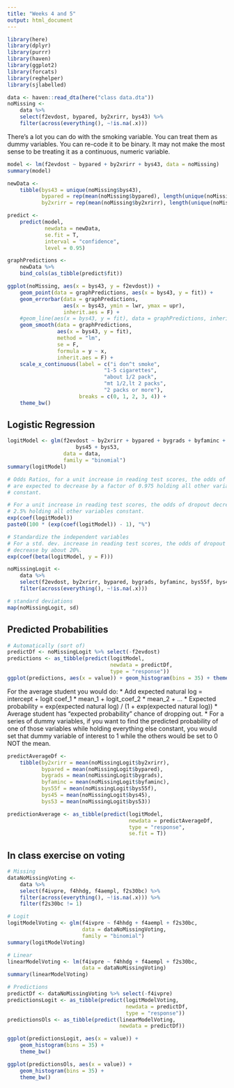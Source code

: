 ```yaml
---
title: "Weeks 4 and 5"
output: html_document
---
```


```r
library(here)
library(dplyr)
library(purrr)
library(haven)
library(ggplot2)
library(forcats)
library(reghelper)
library(sjlabelled)
```

```r
data <- haven::read_dta(here("class data.dta"))
noMissing <-
    data %>%
    select(f2evdost, bypared, by2xrirr, bys43) %>%
    filter(across(everything(), ~!is.na(.x)))
```

There's a lot you can do with the smoking variable. You can treat them as dummy variables. You can re-code it to be binary. It may not make the most sense to be treating it as a continuous, numeric variable.

```r
model <- lm(f2evdost ~ bypared + by2xrirr + bys43, data = noMissing)
summary(model)

newData <-
    tibble(bys43 = unique(noMissing$bys43),
           bypared = rep(mean(noMissing$bypared), length(unique(noMissing$bys43))),
           by2xrirr = rep(mean(noMissing$by2xrirr), length(unique(noMissing$bys43))))

predict <-
    predict(model,
            newdata = newData,
            se.fit = T,
            interval = "confidence",
            level = 0.95)

graphPredictions <-
    newData %>%
    bind_cols(as_tibble(predict$fit))

ggplot(noMissing, aes(x = bys43, y = f2evdost)) +
    geom_point(data = graphPredictions, aes(x = bys43, y = fit)) +
    geom_errorbar(data = graphPredictions,
                  aes(x = bys43, ymin = lwr, ymax = upr),
                  inherit.aes = F) +
    #geom_line(aes(x = bys43, y = fit), data = graphPredictions, inherit.aes = F) + 
    geom_smooth(data = graphPredictions,
                aes(x = bys43, y = fit),
                method = "lm",
                se = F,
                formula = y ~ x,
                inherit.aes = F) +
    scale_x_continuous(label = c("i don^t smoke",
                               "1-5 cigarettes",
                               "about 1/2 pack",
                               "mt 1/2,lt 2 packs",
                               "2 packs or more"),
                       breaks = c(0, 1, 2, 3, 4)) +
    theme_bw()
```

## Logistic Regression

```r
logitModel <- glm(f2evdost ~ by2xrirr + bypared + bygrads + byfaminc + bys55f +
                      bys45 + bys53,
                  data = data,
                  family = "binomial")
summary(logitModel)

# Odds Ratios, for a unit increase in reading test scores, the odds of dropout
# are expected to decrease by a factor of 0.975 holding all other variables
# constant.

# For a unit increase in reading test scores, the odds of dropout decrease by
# 2.5% holding all other variables constant.
exp(coef(logitModel))
paste0(100 * (exp(coef(logitModel)) - 1), "%")

# Standardize the independent variables
# For a std. dev. increase in reading test scores, the odds of dropout
# decrease by about 20%.
exp(coef(beta(logitModel, y = F)))

noMissingLogit <-
    data %>%
    select(f2evdost, by2xrirr, bypared, bygrads, byfaminc, bys55f, bys45, bys53) %>%
    filter(across(everything(), ~!is.na(.x)))

# standard deviations
map(noMissingLogit, sd)
```

## Predicted Probabilities

```r
# Automatically (sort of)
predictDf <- noMissingLogit %>% select(-f2evdost)
predictions <- as_tibble(predict(logitModel,
                                 newdata = predictDf,
                                 type = "response"))
ggplot(predictions, aes(x = value)) + geom_histogram(bins = 35) + theme_bw()
```

For the average student you would do:
* Add expected natural log = intercept + logit coef_1 * mean_1 + logit_coef_2 * mean_2 + ...
* Expected probability = exp(expected natural log) / (1 + exp(expected natural log))
* Average student has "expected probability" chance of dropping out.
* For a series of dummy variables, if you want to find the predicted probability of one of those variables while holding everything else constant, you would set that dummy variable of interest to 1 while the others would be set to 0 NOT the mean.

```r
predictAverageDf <-
    tibble(by2xrirr = mean(noMissingLogit$by2xrirr),
           bypared = mean(noMissingLogit$bypared),
           bygrads = mean(noMissingLogit$bygrads),
           byfaminc = mean(noMissingLogit$byfaminc),
           bys55f = mean(noMissingLogit$bys55f),
           bys45 = mean(noMissingLogit$bys45),
           bys53 = mean(noMissingLogit$bys53))

predictionAverage <- as_tibble(predict(logitModel,
                                       newdata = predictAverageDf,
                                       type = "response",
                                       se.fit = T))
```

## In class exercise on voting

```r
# Missing
dataNoMissingVoting <-
    data %>%
    select(f4ivpre, f4hhdg, f4aempl, f2s30bc) %>%
    filter(across(everything(), ~!is.na(.x))) %>%
    filter(f2s30bc != 1)

# Logit
logitModelVoting <- glm(f4ivpre ~ f4hhdg + f4aempl + f2s30bc,
                        data = dataNoMissingVoting,
                        family = "binomial")
summary(logitModelVoting)

# Linear
linearModelVoting <- lm(f4ivpre ~ f4hhdg + f4aempl + f2s30bc,
                        data = dataNoMissingVoting)
summary(linearModelVoting)

# Predictions
predictDf <- dataNoMissingVoting %>% select(-f4ivpre)
predictionsLogit <- as_tibble(predict(logitModelVoting,
                                      newdata = predictDf,
                                      type = "response"))
predictionsOls <- as_tibble(predict(linearModelVoting,
                                    newdata = predictDf))

ggplot(predictionsLogit, aes(x = value)) +
    geom_histogram(bins = 35) +
    theme_bw()

ggplot(predictionsOls, aes(x = value)) +
    geom_histogram(bins = 35) +
    theme_bw()
```
